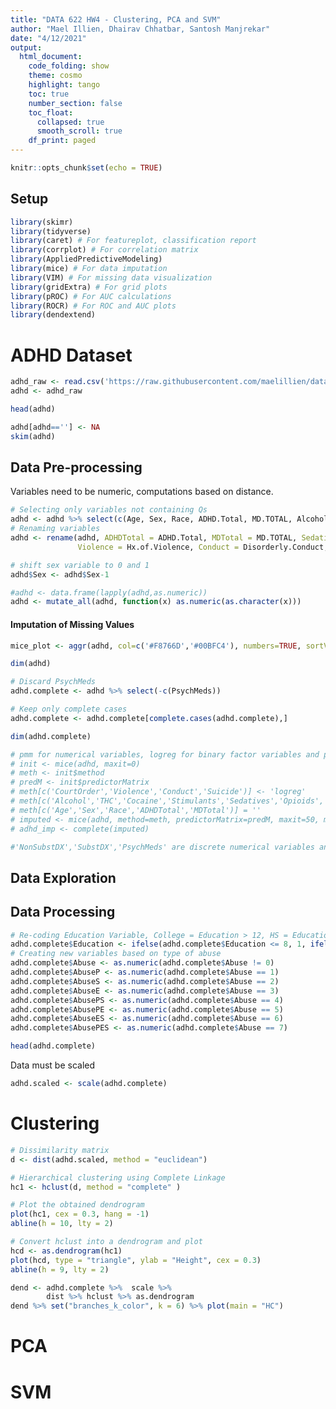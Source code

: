 ```yaml
---
title: "DATA 622 HW4 - Clustering, PCA and SVM"
author: "Mael Illien, Dhairav Chhatbar, Santosh Manjrekar"
date: "4/12/2021"
output: 
  html_document:
    code_folding: show
    theme: cosmo
    highlight: tango
    toc: true
    number_section: false
    toc_float:
      collapsed: true
      smooth_scroll: true
    df_print: paged
---
```


```r
knitr::opts_chunk$set(echo = TRUE)
```

## Setup

```r
library(skimr)
library(tidyverse)
library(caret) # For featureplot, classification report
library(corrplot) # For correlation matrix
library(AppliedPredictiveModeling)
library(mice) # For data imputation
library(VIM) # For missing data visualization
library(gridExtra) # For grid plots
library(pROC) # For AUC calculations
library(ROCR) # For ROC and AUC plots
library(dendextend)
```


# ADHD Dataset

```r
adhd_raw <- read.csv('https://raw.githubusercontent.com/maelillien/data622/main/hw4/adhd_data.csv', header = TRUE)
adhd <- adhd_raw
```

```r
head(adhd)
```

```r
adhd[adhd==''] <- NA 
skim(adhd)
```


## Data Pre-processing

Variables need to be numeric, computations based on distance.

```r
# Selecting only variables not containing Qs
adhd <- adhd %>% select(c(Age, Sex, Race, ADHD.Total, MD.TOTAL, Alcohol:Psych.meds.))
# Renaming variables
adhd <- rename(adhd, ADHDTotal = ADHD.Total, MDTotal = MD.TOTAL, Sedatives = Sedative.hypnotics, CourtOrder = Court.order, 
               Violence = Hx.of.Violence, Conduct = Disorderly.Conduct, NonSubstDX = Non.subst.Dx, SubstDX = Subst.Dx, PsychMeds = Psych.meds.)

# shift sex variable to 0 and 1
adhd$Sex <- adhd$Sex-1


```

```r
#adhd <- data.frame(lapply(adhd,as.numeric))
adhd <- mutate_all(adhd, function(x) as.numeric(as.character(x)))
```






#### Imputation of Missing Values

```r
mice_plot <- aggr(adhd, col=c('#F8766D','#00BFC4'), numbers=TRUE, sortVars=TRUE, labels=names(adhd), cex.axis=.7, gap=3, ylab=c("Missing data","Pattern"))
```

```r
dim(adhd)
```


```r
# Discard PsychMeds
adhd.complete <- adhd %>% select(-c(PsychMeds))

# Keep only complete cases
adhd.complete <- adhd.complete[complete.cases(adhd.complete),]
```

```r
dim(adhd.complete)
```

```r
# pmm for numerical variables, logreg for binary factor variables and polyr for ordered factor variables
# init <- mice(adhd, maxit=0)
# meth <- init$method
# predM <- init$predictorMatrix
# meth[c('CourtOrder','Violence','Conduct','Suicide')] <- 'logreg'
# meth[c('Alcohol','THC','Cocaine','Stimulants','Sedatives','Opioids','Abuse', 'NonSubstDX','SubstDX','PsychMeds')] <- 'polr'
# meth[c('Age','Sex','Race','ADHDTotal','MDTotal')] = ''
# imputed <- mice(adhd, method=meth, predictorMatrix=predM, maxit=50, m=5, seed=500)
# adhd_imp <- complete(imputed)

#'NonSubstDX','SubstDX','PsychMeds' are discrete numerical variables and should be imputed using other techniques: mean, median or mode

```

## Data Exploration



## Data Processing

```r
# Re-coding Education Variable, College = Education > 12, HS = Education > 8 & <= 12, MS = Education <= 8 
adhd.complete$Education <- ifelse(adhd.complete$Education <= 8, 1, ifelse(adhd.complete$Education <= 12 & adhd.complete$Education > 8, 2, ifelse(adhd.complete$Education > 12, 3, 99)))
# Creating new variables based on type of abuse
adhd.complete$Abuse <- as.numeric(adhd.complete$Abuse != 0)
adhd.complete$AbuseP <- as.numeric(adhd.complete$Abuse == 1)
adhd.complete$AbuseS <- as.numeric(adhd.complete$Abuse == 2)
adhd.complete$AbuseE <- as.numeric(adhd.complete$Abuse == 3)
adhd.complete$AbusePS <- as.numeric(adhd.complete$Abuse == 4)
adhd.complete$AbusePE <- as.numeric(adhd.complete$Abuse == 5)
adhd.complete$AbuseES <- as.numeric(adhd.complete$Abuse == 6)
adhd.complete$AbusePES <- as.numeric(adhd.complete$Abuse == 7)
```

```r
head(adhd.complete)
```


Data must be scaled

```r
adhd.scaled <- scale(adhd.complete)
```


# Clustering

```r
# Dissimilarity matrix
d <- dist(adhd.scaled, method = "euclidean")

# Hierarchical clustering using Complete Linkage
hc1 <- hclust(d, method = "complete" )
```


```r
# Plot the obtained dendrogram
plot(hc1, cex = 0.3, hang = -1)
abline(h = 10, lty = 2)
```

```r
# Convert hclust into a dendrogram and plot
hcd <- as.dendrogram(hc1)
plot(hcd, type = "triangle", ylab = "Height", cex = 0.3)
abline(h = 9, lty = 2)
```

```r
dend <- adhd.complete %>%  scale %>% 
        dist %>% hclust %>% as.dendrogram
dend %>% set("branches_k_color", k = 6) %>% plot(main = "HC")
```


# PCA

# SVM



